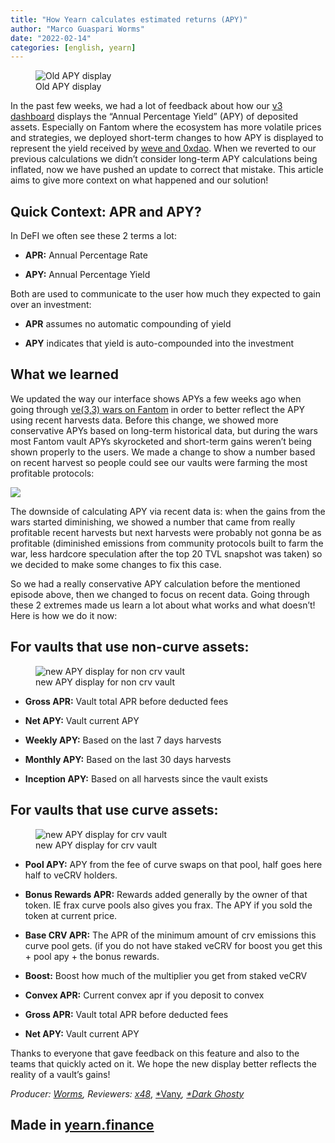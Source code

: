 ```yaml
---
title: "How Yearn calculates estimated returns (APY)"
author: "Marco Guaspari Worms"
date: "2022-02-14"
categories: [english, yearn]
---
```


![Old APY display](https://miro.medium.com/v2/format:webp/1*UHjIhExy09zi4c1BDJkEpg.png)

In the past few weeks, we had a lot of feedback about how our [v3 dashboard](https://yearn.finance/) displays the “Annual Percentage Yield” (APY) of deposited assets. Especially on Fantom where the ecosystem has more volatile prices and strategies, we deployed short-term changes to how APY is displayed to represent the yield received by [weve and 0xdao](https://twitter.com/iearnfinance/status/1484570907041357828). When we reverted to our previous calculations we didn’t consider long-term APY calculations being inflated, now we have pushed an update to correct that mistake. This article aims to give more context on what happened and our solution!

## Quick Context: APR and APY?

In DeFI we often see these 2 terms a lot:

* **APR:** Annual Percentage Rate

* **APY:** Annual Percentage Yield

Both are used to communicate to the user how much they expected to gain over an investment:

* **APR** assumes no automatic compounding of yield

* **APY** indicates that yield is auto-compounded into the investment

## What we learned

We updated the way our interface shows APYs a few weeks ago when going through [ve(3,3) wars on Fantom](https://twitter.com/iearnfinance/status/1484570907041357828) in order to better reflect the APY using recent harvests data. Before this change, we showed more conservative APYs based on long-term historical data, but during the wars most Fantom vault APYs skyrocketed and short-term gains weren’t being shown properly to the users. We made a change to show a number based on recent harvest so people could see our vaults were farming the most profitable protocols:

![](https://cdn-images-1.medium.com/max/2000/0*By1HmnEwvnuKn_CC.png)

The downside of calculating APY via recent data is: when the gains from the wars started diminishing, we showed a number that came from really profitable recent harvests but next harvests were probably not gonna be as profitable (diminished emissions from community protocols built to farm the war, less hardcore speculation after the top 20 TVL snapshot was taken) so we decided to make some changes to fix this case.

So we had a really conservative APY calculation before the mentioned episode above, then we changed to focus on recent data. Going through these 2 extremes made us learn a lot about what works and what doesn’t! Here is how we do it now:

## For vaults that use non-curve assets:

![new APY display for non crv vault](https://cdn-images-1.medium.com/max/2000/0*GZoUaO4y66czvYAB.png)

* **Gross APR:** Vault total APR before deducted fees

* **Net APY:** Vault current APY

* **Weekly APY:** Based on the last 7 days harvests

* **Monthly APY:** Based on the last 30 days harvests

* **Inception APY:** Based on all harvests since the vault exists

## For vaults that use curve assets:

![new APY display for crv vault](https://cdn-images-1.medium.com/max/2000/0*ut3-9b6-oOHYu1kF.png)

* **Pool APY:** APY from the fee of curve swaps on that pool, half goes here half to veCRV holders.

* **Bonus Rewards APR:** Rewards added generally by the owner of that token. IE frax curve pools also gives you frax. The APY if you sold the token at current price.

* **Base CRV APR:** The APR of the minimum amount of crv emissions this curve pool gets. (if you do not have staked veCRV for boost you get this + pool apy + the bonus rewards.

* **Boost:** Boost how much of the multiplier you get from staked veCRV

* **Convex APR:** Current convex apr if you deposit to convex

* **Gross APR:** Vault total APR before deducted fees

* **Net APY:** Vault current APY

Thanks to everyone that gave feedback on this feature and also to the teams that quickly acted on it. We hope the new display better reflects the reality of a vault’s gains!

*Producer: [Worms](https://twitter.com/MarcoWorms), Reviewers: [x48](https://twitter.com/x48_crypto)*, [*Vany](https://twitter.com/vannny365)*, [*Dark Ghosty](https://github.com/DarkGhost7)*

## Made in [yearn.finance](http://yearn.finance/)
